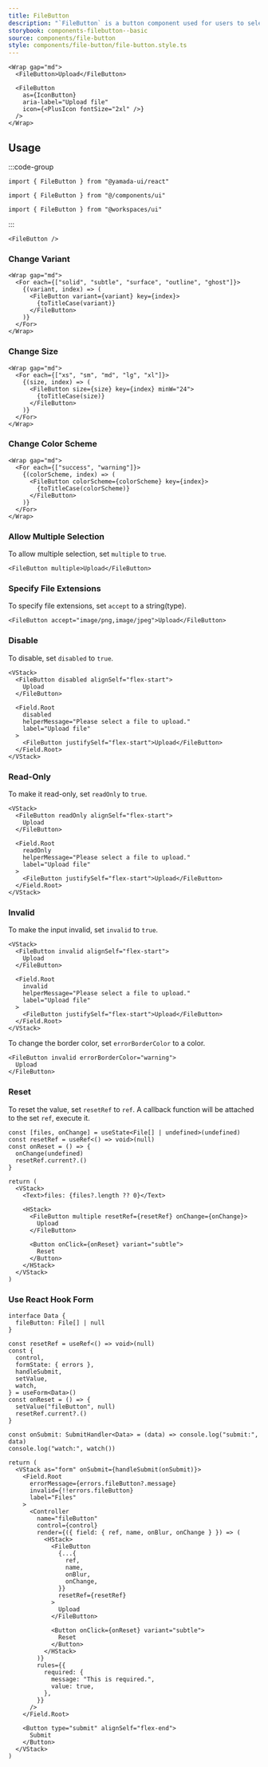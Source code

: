 ```yaml
---
title: FileButton
description: "`FileButton` is a button component used for users to select files."
storybook: components-filebutton--basic
source: components/file-button
style: components/file-button/file-button.style.ts
---
```


```tsx preview
<Wrap gap="md">
  <FileButton>Upload</FileButton>

  <FileButton
    as={IconButton}
    aria-label="Upload file"
    icon={<PlusIcon fontSize="2xl" />}
  />
</Wrap>
```

## Usage

:::code-group

```tsx [package]
import { FileButton } from "@yamada-ui/react"
```

```tsx [alias]
import { FileButton } from "@/components/ui"
```

```tsx [monorepo]
import { FileButton } from "@workspaces/ui"
```

:::

```tsx
<FileButton />
```

### Change Variant

```tsx preview
<Wrap gap="md">
  <For each={["solid", "subtle", "surface", "outline", "ghost"]}>
    {(variant, index) => (
      <FileButton variant={variant} key={index}>
        {toTitleCase(variant)}
      </FileButton>
    )}
  </For>
</Wrap>
```

### Change Size

```tsx preview
<Wrap gap="md">
  <For each={["xs", "sm", "md", "lg", "xl"]}>
    {(size, index) => (
      <FileButton size={size} key={index} minW="24">
        {toTitleCase(size)}
      </FileButton>
    )}
  </For>
</Wrap>
```

### Change Color Scheme

```tsx preview
<Wrap gap="md">
  <For each={["success", "warning"]}>
    {(colorScheme, index) => (
      <FileButton colorScheme={colorScheme} key={index}>
        {toTitleCase(colorScheme)}
      </FileButton>
    )}
  </For>
</Wrap>
```

### Allow Multiple Selection

To allow multiple selection, set `multiple` to `true`.

```tsx preview
<FileButton multiple>Upload</FileButton>
```

### Specify File Extensions

To specify file extensions, set `accept` to a string(type).

```tsx preview
<FileButton accept="image/png,image/jpeg">Upload</FileButton>
```

### Disable

To disable, set `disabled` to `true`.

```tsx preview
<VStack>
  <FileButton disabled alignSelf="flex-start">
    Upload
  </FileButton>

  <Field.Root
    disabled
    helperMessage="Please select a file to upload."
    label="Upload file"
  >
    <FileButton justifySelf="flex-start">Upload</FileButton>
  </Field.Root>
</VStack>
```

### Read-Only

To make it read-only, set `readOnly` to `true`.

```tsx preview
<VStack>
  <FileButton readOnly alignSelf="flex-start">
    Upload
  </FileButton>

  <Field.Root
    readOnly
    helperMessage="Please select a file to upload."
    label="Upload file"
  >
    <FileButton justifySelf="flex-start">Upload</FileButton>
  </Field.Root>
</VStack>
```

### Invalid

To make the input invalid, set `invalid` to `true`.

```tsx preview
<VStack>
  <FileButton invalid alignSelf="flex-start">
    Upload
  </FileButton>

  <Field.Root
    invalid
    helperMessage="Please select a file to upload."
    label="Upload file"
  >
    <FileButton justifySelf="flex-start">Upload</FileButton>
  </Field.Root>
</VStack>
```

To change the border color, set `errorBorderColor` to a color.

```tsx preview
<FileButton invalid errorBorderColor="warning">
  Upload
</FileButton>
```

### Reset

To reset the value, set `resetRef` to `ref`. A callback function will be attached to the set `ref`, execute it.

```tsx preview functional client
const [files, onChange] = useState<File[] | undefined>(undefined)
const resetRef = useRef<() => void>(null)
const onReset = () => {
  onChange(undefined)
  resetRef.current?.()
}

return (
  <VStack>
    <Text>files: {files?.length ?? 0}</Text>

    <HStack>
      <FileButton multiple resetRef={resetRef} onChange={onChange}>
        Upload
      </FileButton>

      <Button onClick={onReset} variant="subtle">
        Reset
      </Button>
    </HStack>
  </VStack>
)
```

### Use React Hook Form

```tsx preview functional client
interface Data {
  fileButton: File[] | null
}

const resetRef = useRef<() => void>(null)
const {
  control,
  formState: { errors },
  handleSubmit,
  setValue,
  watch,
} = useForm<Data>()
const onReset = () => {
  setValue("fileButton", null)
  resetRef.current?.()
}

const onSubmit: SubmitHandler<Data> = (data) => console.log("submit:", data)
console.log("watch:", watch())

return (
  <VStack as="form" onSubmit={handleSubmit(onSubmit)}>
    <Field.Root
      errorMessage={errors.fileButton?.message}
      invalid={!!errors.fileButton}
      label="Files"
    >
      <Controller
        name="fileButton"
        control={control}
        render={({ field: { ref, name, onBlur, onChange } }) => (
          <HStack>
            <FileButton
              {...{
                ref,
                name,
                onBlur,
                onChange,
              }}
              resetRef={resetRef}
            >
              Upload
            </FileButton>

            <Button onClick={onReset} variant="subtle">
              Reset
            </Button>
          </HStack>
        )}
        rules={{
          required: {
            message: "This is required.",
            value: true,
          },
        }}
      />
    </Field.Root>

    <Button type="submit" alignSelf="flex-end">
      Submit
    </Button>
  </VStack>
)
```
